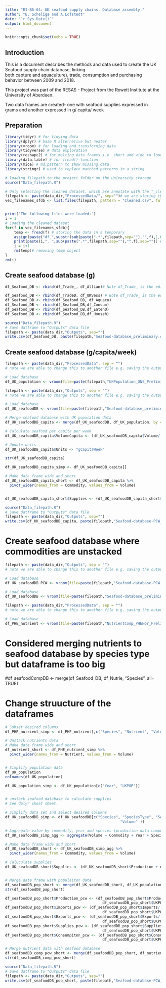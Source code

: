 ```yaml
---
title: "RI-B5-04: UK seafood supply chains. Database assembly."
author: "B. Scheliga and A.Lofstedt"
date: "`r Sys.Date()`"
output: html_document
---
```


```r
knitr::opts_chunk$set(echo = TRUE)
```

## Introduction

This is a document describes the methods and data used to create the UK Seafood supply chain database, linking  
both capture and aquaculture), trade, consumption and purchasing behavior between 2009 and 2018.

This project was part of the RESAS - Project from the Rowett Institute at the University of Aberdeen.

Two data frames are created- one with seafood supplies expressed in grams and another expressed in g/ capita/ week 


## Preparation

```r
library(tidyr) # for tidying data
library(dplyr) # base R alternative but neater
library(vroom) # for loading and transforming data
library(tidyverse) # data exploration 
library(reshape2) # for melting data frames i.e. short and wide to long and thin
library(data.table) # for fread()-function
library(mice) # md.pattern to show missing data
library(stringr) # used to replace matched patterns in a string

```


```r
# loading filepath to the project folder on the University storage
source("Data_filepath.R")

# Only selecting the cleaned dataset, which are annotate with the "_cleaned_sfdb". There might be other processed files in the folder, which we don't want
filepath <- paste(data_dir,"ProcessedData/", sep="")# we are storing the file path here, because we'll need it later
vec_filenames_sfdb <- list.files(filepath, pattern = "Cleaned.csv", full.names = TRUE)


print("The following files were loaded:")
i = 1
# Loading the cleaned dataset
for(f in vec_filenames_sfdb){
    temp <- fread(f) # storing the data in a temporary 
    assign(paste("df_",substr(sub(paste(".*",filepath,sep=""),"",f),1,6),sep=""),temp) # assigning the df a name based on input dataset
    print(paste(i,". ",sub(paste(".*",filepath,sep=""),"",f),sep="")) # print out which dataset files had been used
    i = i+1
    rm(temp)# removing temp object
}
rm(i)

```


## Create seafood database (g)

```r
df_Seafood_DB <- rbind(df_Trade_, df_AllLan)# Note df_Trade_ is the edited one

df_Seafood_DB <- rbind(df_TradeD, df_UKVess) # Note df_Trade_ is the edited one
df_Seafood_DB <- rbind(df_Seafood_DB, df_Aquacu)
df_Seafood_DB <- rbind(df_Seafood_DB,df_Consum)
df_Seafood_DB <- rbind(df_Seafood_DB,df_EatenO)
df_Seafood_DB <- rbind(df_Seafood_DB,df_Househ)
```


```r
source("Data_filepath.R")
# Save datframe to "Outputs" data file
filepath <- paste(data_dir,"Outputs", sep="")
write.csv(df_Seafood_DB, paste(filepath,"Seafood-database_preliminary.csv",sep="/"), row.names = FALSE)
```



## Create seafood database (g/capita/week)

```r
filepath <- paste(data_dir,"ProcessedData", sep = "") 
# note we are able to change this to another file e.g. saving the output
```

```r
# Load database 
df_UK_population <- vroom(file=paste(filepath,"UKPopulation_ONS_PreliminaryCleaned.csv", sep="/"), na = c("NA"))
```


```r
filepath <- paste(data_dir,"Outputs", sep = "") 
# note we are able to change this to another file e.g. saving the output
```

```r
# Load database 
df_UK_seafoodDB <- vroom(file=paste(filepath,"Seafood-database_preliminary.csv", sep="/"), na = c("NA"))
```


```r
# Merge seafood database with UK population data
df_UK_seafoodDB_capita <- merge(df_UK_seafoodDB, df_UK_population, by = "Year")

# Calculate seafood per capita per week
df_UK_seafoodDB_capita$VolumeCapita <- (df_UK_seafoodDB_capita$Volume/ df_UK_seafoodDB_capita$UKPOP)/52

# Update units
df_UK_seafoodDB_capita$Units <- "gCapitaWeek"

str(df_UK_seafoodDB_capita)

df_UK_seafoodDB_capita_simp <- df_UK_seafoodDB_capita[]

# Make data frame wide and short
df_UK_seafoodDB_capita_short <- df_UK_seafoodDB_capita %>%
  pivot_wider(names_from = Commodity, values_from = Volume)


df_UK_seafoodDB_capita_short$Supplies <- (df_UK_seafoodDB_capita_short$Production + df_UK_seafoodDB_capita_short$Imports) - df_UK_seafoodDB_capita_short$Exports

```


```r
source("Data_filepath.R")
# Save datframe to "Outputs" data file
filepath <- paste(data_dir,"Outputs", sep="")
write.csv(df_UK_seafoodDB_capita, paste(filepath,"Seafood-database-PCW_preliminary.csv",sep="/"), row.names = FALSE)
```


# Create seafood database where commodities are unstacked


```r
filepath <- paste(data_dir,"Outputs", sep = "") 
# note we are able to change this to another file e.g. saving the output
```

```r
# Load database 
df_UK_seafoodDB_PCW <- vroom(file=paste(filepath,"Seafood-database-PCW_preliminary.csv", sep="/"), na = c("NA"))
```

```r
# Load database 
df_UK_seafoodDB <- vroom(file=paste(filepath,"Seafood-database_preliminary.csv", sep="/"), na = c("NA"))
```


```r
filepath <- paste(data_dir,"ProcessedData", sep = "") 
# note we are able to change this to another file e.g. saving the output
```

```r
# Load database 
df_PHE_nutrient <- vroom(file=paste(filepath,"NutrientComp_PHENor_PreliminaryCleaned.csv", sep="/"), na = c("NA"))
```



# Considered merging nutrients to seafood database by species type but dataframe is too big 
#df_seafoodCompDB <- merge(df_Seafood_DB, df_Nutrie, "Species", all= TRUE)


# Change struucture of the dataframes

```r
# Subset desired columns
df_PHE_nutrient_simp <- df_PHE_nutrient[,c("Species", "Nutrient", "Volume")]

# Unstack nutrients data 
# Make data frame wide and short
df_nutrient_short <- df_PHE_nutrient_simp %>%
  pivot_wider(names_from = Nutrient, values_from = Volume)


# Simplify population data
df_UK_population
colnames(df_UK_population)

df_UK_population_simp <- df_UK_population[c("Year", "UKPOP")]


# unstack seafood database to calculate supplies
# See dplyr cheat sheet.

# Simplify data set and select desired columns 
df_UK_seafoodDB_simp <- df_UK_seafoodDB[c("Species", "SpeciesType", "SACN", "Year", "Commodity", 
                                                    "Volume" )]

# Aggregate value by commodity, year and species (production data composed of aquaculture and wild capture)
df_UK_seafoodDB_simp_agg <- aggregate(Volume ~ Commodity + Year + Species + SpeciesType + SACN, data = df_UK_seafoodDB_simp, sum)

# Make data frame wide and short
df_UK_seafoodDB_short <- df_UK_seafoodDB_simp_agg %>%
  pivot_wider(names_from = Commodity, values_from = Volume)

# Caluculate supplies
df_UK_seafoodDB_short$Supplies <- (df_UK_seafoodDB_short$Production + df_UK_seafoodDB_short$Imports) - df_UK_seafoodDB_short$Exports


# Merge data frame with populaiton data
df_seafoodDB_pop_short <- merge(df_UK_seafoodDB_short, df_UK_population_simp, "Year")
str(df_seafoodDB_pop_short)

df_seafoodDB_pop_short$Production_pcw <- (df_seafoodDB_pop_short$Production/
                                            df_seafoodDB_pop_short$UKPOP)/52
df_seafoodDB_pop_short$Imports_pcw <- (df_seafoodDB_pop_short$Imports/
                                            df_seafoodDB_pop_short$UKPOP)/52
df_seafoodDB_pop_short$Exports_pcw <- (df_seafoodDB_pop_short$Exports/
                                            df_seafoodDB_pop_short$UKPOP)/52
df_seafoodDB_pop_short$Supplies_pcw <- (df_seafoodDB_pop_short$Supplies/
                                            df_seafoodDB_pop_short$UKPOP)/52
df_seafoodDB_pop_short$Consumpiton_pcw <- (df_seafoodDB_pop_short$Consumption/
                                            df_seafoodDB_pop_short$UKPOP)/52

# Merge nutrient data with seafood database
df_seafoodDB_comp_pcw_short <- merge(df_seafoodDB_pop_short, df_nutrient_short, "Species")
str(df_seafoodDB_comp_pcw_short)

```




```r
source("Data_filepath.R")
# Save datframe to "Outputs" data file
filepath <- paste(data_dir,"Outputs", sep="")
write.csv(df_seafoodDB_pop_short, paste(filepath,"Seafood-database-PCW_preliminary.csv",sep="/"), row.names = FALSE)
```


